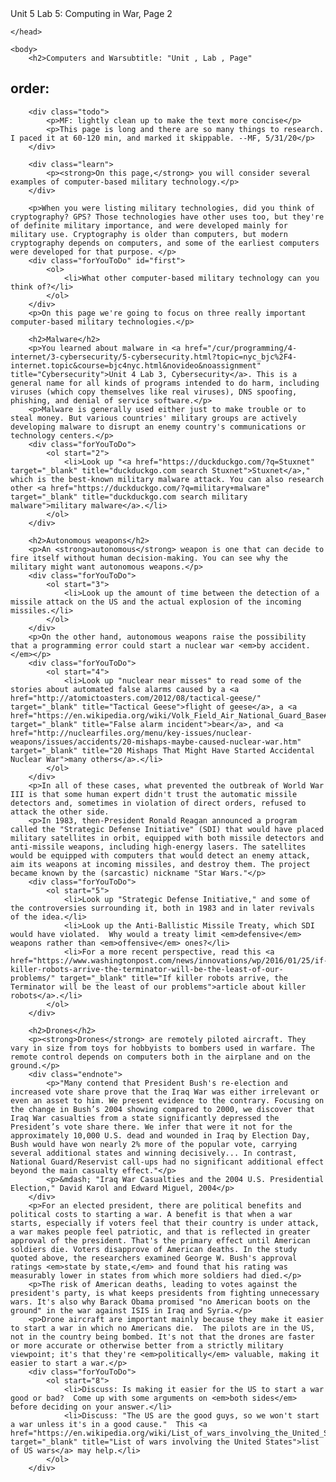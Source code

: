 Unit 5 Lab 5: Computing in War, Page 2</title>
	</head>

	<body>
    	<h2>Computers and Warsubtitle: "Unit , Lab , Page"
order:
---
        <div class="todo">
            <p>MF: lightly clean up to make the text more concise</p>
            <p>This page is long and there are so many things to research. I paced it at 60-120 min, and marked it skippable. --MF, 5/31/20</p>
        </div>
        
        <div class="learn">
            <p><strong>On this page,</strong> you will consider several examples of computer-based military technology.</p>
        </div>
        
        <p>When you were listing military technologies, did you think of cryptography? GPS? Those technologies have other uses too, but they're of definite military importance, and were developed mainly for military use. Cryptography is older than computers, but modern cryptography depends on computers, and some of the earliest computers were developed for that purpose. </p>
        <div class="forYouToDo" id="first">
            <ol>
            	<li>What other computer-based military technology can you think of?</li>
            </ol>
        </div>
        <p>On this page we're going to focus on three really important computer-based military technologies.</p>
        
        <h2>Malware</h2>
        <p>You learned about malware in <a href="/cur/programming/4-internet/3-cybersecurity/5-cybersecurity.html?topic=nyc_bjc%2F4-internet.topic&course=bjc4nyc.html&novideo&noassignment" title="Cybersecurity">Unit 4 Lab 3, Cybersecurity</a>. This is a general name for all kinds of programs intended to do harm, including viruses (which copy themselves like real viruses), DNS spoofing, phishing, and denial of service software.</p>
        <p>Malware is generally used either just to make trouble or to steal money. But various countries' military groups are actively developing malware to disrupt an enemy country's communications or technology centers.</p>
        <div class="forYouToDo">
            <ol start="2">
            	<li>Look up "<a href="https://duckduckgo.com/?q=Stuxnet" target="_blank" title="duckduckgo.com search Stuxnet">Stuxnet</a>," which is the best-known military malware attack. You can also research other <a href="https://duckduckgo.com/?q=military+malware" target="_blank" title="duckduckgo.com search military malware">military malware</a>.</li>
            </ol>
        </div>
   
        <h2>Autonomous weapons</h2>
        <p>An <strong>autonomous</strong> weapon is one that can decide to fire itself without human decision-making. You can see why the military might want autonomous weapons.</p>
        <div class="forYouToDo">
            <ol start="3">
                <li>Look up the amount of time between the detection of a missile attack on the US and the actual explosion of the incoming missiles.</li>
            </ol>
        </div>
        <p>On the other hand, autonomous weapons raise the possibility that a programming error could start a nuclear war <em>by accident.</em></p>
        <div class="forYouToDo">
            <ol start="4">
                <li>Look up "nuclear near misses" to read some of the stories about automated false alarms caused by a <a href="http://atomictoasters.com/2012/08/tactical-geese/" target="_blank" title="Tactical Geese">flight of geese</a>, a <a href="https://en.wikipedia.org/wiki/Volk_Field_Air_National_Guard_Base#False_alarm_incident" target="_blank" title="False alarm incident">bear</a>, and <a href="http://nuclearfiles.org/menu/key-issues/nuclear-weapons/issues/accidents/20-mishaps-maybe-caused-nuclear-war.htm" target="_blank" title="20 Mishaps That Might Have Started Accidental Nuclear War">many others</a>.</li>
            </ol>
        </div>
        <p>In all of these cases, what prevented the outbreak of World War III is that some human expert didn't trust the automatic missile detectors and, sometimes in violation of direct orders, refused to attack the other side.
        <p>In 1983, then-President Ronald Reagan announced a program called the "Strategic Defense Initiative" (SDI) that would have placed military satellites in orbit, equipped with both missile detectors and anti-missile weapons, including high-energy lasers. The satellites would be equipped with computers that would detect an enemy attack, aim its weapons at incoming missiles, and destroy them. The project became known by the (sarcastic) nickname "Star Wars."</p>
        <div class="forYouToDo">
            <ol start="5">
                <li>Look up "Strategic Defense Initiative," and some of the controversies surrounding it, both in 1983 and in later revivals of the idea.</li>
                <li>Look up the Anti-Ballistic Missile Treaty, which SDI would have violated.  Why would a treaty limit <em>defensive</em> weapons rather than <em>offensive</em> ones?</li>
                <li>For a more recent perspective, read this <a href="https://www.washingtonpost.com/news/innovations/wp/2016/01/25/if-killer-robots-arrive-the-terminator-will-be-the-least-of-our-problems/" target="_blank" title="If killer robots arrive, the Terminator will be the least of our problems">article about killer robots</a>.</li>
            </ol>
        </div>

        <h2>Drones</h2>
        <p><strong>Drones</strong> are remotely piloted aircraft. They vary in size from toys for hobbyists to bombers used in warfare. The remote control depends on computers both in the airplane and on the ground.</p>
        <div class="endnote">
            <p>"Many contend that President Bush's re-election and increased vote share prove that the Iraq War was either irrelevant or even an asset to him. We present evidence to the contrary. Focusing on the change in Bush’s 2004 showing compared to 2000, we discover that Iraq War casualties from a state significantly depressed the President’s vote share there. We infer that were it not for the approximately 10,000 U.S. dead and wounded in Iraq by Election Day, Bush would have won nearly 2% more of the popular vote, carrying several additional states and winning decisively... In contrast, National Guard/Reservist call-ups had no significant additional effect beyond the main casualty effect."</p>
            <p>&mdash; "Iraq War Casualties and the 2004 U.S. Presidential Election," David Karol and Edward Miguel, 2004</p>
        </div>
        <p>For an elected president, there are political benefits and political costs to starting a war. A benefit is that when a war starts, especially if voters feel that their country is under attack, a war makes people feel patriotic, and that is reflected in greater approval of the president. That's the primary effect until American soldiers die. Voters disapprove of American deaths. In the study quoted above, the researchers examined George W. Bush's approval ratings <em>state by state,</em> and found that his rating was measurably lower in states from which more soldiers had died.</p>
        <p>The risk of American deaths, leading to votes against the president's party, is what keeps presidents from fighting unnecessary wars. It's also why Barack Obama promised "no American boots on the ground" in the war against ISIS in Iraq and Syria.</p>
        <p>Drone aircraft are important mainly because they make it easier to start a war in which no Americans die.  The pilots are in the US, not in the country being bombed. It's not that the drones are faster or more accurate or otherwise better from a strictly military viewpoint; it's that they're <em>politically</em> valuable, making it easier to start a war.</p>
        <div class="forYouToDo">
            <ol start="8">
                <li>Discuss: Is making it easier for the US to start a war good or bad?  Come up with some arguments on <em>both sides</em> before deciding on your answer.</li>
                <li>Discuss: "The US are the good guys, so we won't start a war unless it's in a good cause."  This <a href="https://en.wikipedia.org/wiki/List_of_wars_involving_the_United_States" target="_blank" title="List of wars involving the United States">list of US wars</a> may help.</li>
            </ol>
        </div>
        
